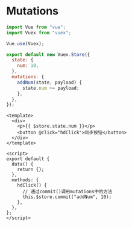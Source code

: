 # Mutations



```js
import Vue from "vue";
import Vuex from "vuex";

Vue.use(Vuex);

export default new Vuex.Store({
  state: {
    num: 10,
  },
  mutations: {
    addNum(state, payload) {
      state.num += payload;
    },
  },
});

```

```vue
<template>
  <div>
    <p>{{ $store.state.num }}</p>
    <button @click="hdClick">同步按钮</button>
  </div>
</template>

<script>
export default {
  data() {
    return {};
  },
  methods: {
    hdClick() {
      // 通过commit()调用mutations中的方法
      this.$store.commit("addNum", 10);
    },
  },
};
</script>
```


